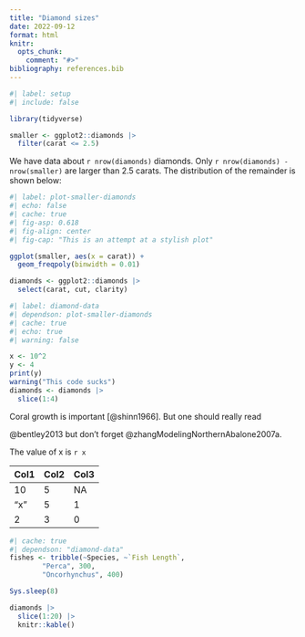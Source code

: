 ```yaml
---
title: "Diamond sizes"
date: 2022-09-12
format: html
knitr:
  opts_chunk:
    comment: "#>"
bibliography: references.bib
---
```


```r
#| label: setup
#| include: false

library(tidyverse)

smaller <- ggplot2::diamonds |> 
  filter(carat <= 2.5)
```

We have data about `r nrow(diamonds)` diamonds. Only `r nrow(diamonds) - nrow(smaller)` are larger than 2.5 carats. The distribution of the remainder is shown below:

```r
#| label: plot-smaller-diamonds
#| echo: false
#| cache: true
#| fig-asp: 0.618
#| fig-align: center
#| fig-cap: "This is an attempt at a stylish plot"

ggplot(smaller, aes(x = carat)) + 
  geom_freqpoly(binwidth = 0.01)

diamonds <- ggplot2::diamonds |>
  select(carat, cut, clarity)
```

```r
#| label: diamond-data
#| dependson: plot-smaller-diamonds
#| cache: true
#| echo: true
#| warning: false

x <- 10^2
y <- 4
print(y)
warning("This code sucks")
diamonds <- diamonds |>
  slice(1:4)
```

Coral growth is important [@shinn1966]. But one should really read

@bentley2013 but don't forget @zhangModelingNorthernAbalone2007a.

The value of x is `r x`

| Col1 | Col2 | Col3 |
|------|------|------|
| 10   | 5    | NA   |
| "x"  | 5    | 1    |
| 2    | 3    | 0    |

```r
#| cache: true
#| dependson: "diamond-data"
fishes <- tribble(~Species, ~`Fish Length`,
        "Perca", 300,
        "Oncorhynchus", 400)

Sys.sleep(8)

diamonds |>
  slice(1:20) |>
  knitr::kable()
```


